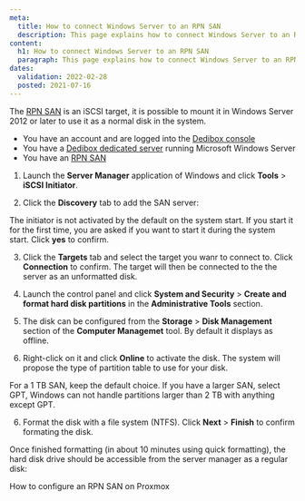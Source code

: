 ```yaml
---
meta: 
  title: How to connect Windows Server to an RPN SAN
  description: This page explains how to connect Windows Server to an RPN SAN
content:
  h1: How to connect Windows Server to an RPN SAN
  paragraph: This page explains how to connect Windows Server to an RPN SAN
dates:
  validation: 2022-02-28
  posted: 2021-07-16
---
```



The [RPN SAN](/dedibox-network/rpn/concepts/#rpn-san) is an iSCSI target, it is possible to mount it in Windows Server 2012 or later to use it as a normal disk in the system.

<Message type="requirement">

* You have an account and are logged into the [Dedibox console](https://console.online.net)
* You have a [Dedibox dedicated server](https://www.scaleway.com/en/dedibox/) running Microsoft Windows Server
* You have an [RPN SAN](https://www.scaleway.com/en/dedibox/storage/rpn-san/) 

</Message>

1. Launch the **Server Manager** application of Windows and click **Tools** > **iSCSI Initiator**.

  <Lightbox src="scaleway_windows_server_san_01.png" alt="" />

2. Click the **Discovery** tab to add the SAN server: 

  <Lightbox src="scaleway_windows_server_san_02.png" alt="" />

  <Message type="tip">

  The initiator is not activated by the default on the system start. If you start it for the first time, you are asked if you want to start it during the system start. Click **yes** to confirm.

  </Message>

3. Click the **Targets** tab and select the target you wanr to connect to. Click **Connection** to confirm. The target will then be connected to the the server as an unformatted disk.

  <Lightbox src="scaleway_windows_server_san_03.png" alt="" />

4. Launch the control panel and click **System and Security** > **Create and format hard disk partitions** in the **Administrative Tools** section. 

  <Lightbox src="scaleway_windows_server_san_04.png" alt="" />

5. The disk can be configured from the **Storage** > **Disk Management** section of the **Computer Managemet** tool. By default it displays as offline. 

  <Lightbox src="scaleway_windows_server_san_05.png" alt="" />

6. Right-click on it and click **Online** to activate the disk. The system will propose the type of partition table to use for your disk. 

  <Lightbox src="scaleway_windows_server_san_06.png" alt="" />

  <Message type="tip">

  For a 1 TB SAN, keep the default choice. If you have a larger SAN, select GPT, Windows can not handle partitions larger than 2 TB with anything except GPT.

  </Message>

6. Format the disk with a file system (NTFS). Click **Next** > **Finish** to confirm formating the disk. 

  <Lightbox src="scaleway_windows_server_san_07.png" alt="" />

Once finished formatting (in about 10 minutes using quick formatting), the hard disk drive should be accessible from the server manager as a regular disk:

<Lightbox src="scaleway_windows_server_san_08.png" alt="" />

<Navigation title="See Also">
  <PreviousButton to="/dedibox-network/rpn/how-to/use-rpn-san-proxmox/">How to configure an RPN SAN on Proxmox</PreviousButton>
</Navigation>